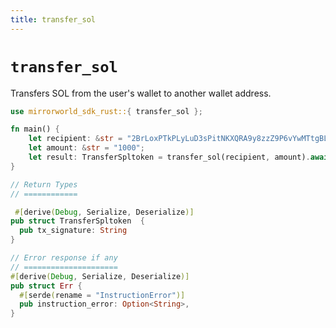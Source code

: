 ```yaml
---
title: transfer_sol
---
```


# `transfer_sol`
Transfers SOL from the user's wallet to another wallet address.

```rust
use mirrorworld_sdk_rust::{ transfer_sol };

fn main() {
    let recipient: &str = "2BrLoxPTkPLyLuD3sPitNKXQRA9y8zzZ9P6vYwMTtgBL";
    let amount: &str = "1000";
    let result: TransferSpltoken = transfer_sol(recipient, amount).await?;
}

// Return Types
// ============

 #[derive(Debug, Serialize, Deserialize)]
pub struct TransferSpltoken  {
  pub tx_signature: String
}

// Error response if any
// =====================
#[derive(Debug, Serialize, Deserialize)]
pub struct Err {
  #[serde(rename = "InstructionError")]
  pub instruction_error: Option<String>,
}
```
